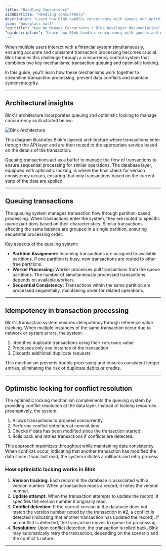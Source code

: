 ```yaml
---
title: "Handling Concurrency"
sidebarTitle: "Handling concurrency"
description: "Learn how Blnk handles concurrency with queues and optimistic locking."
icon: "hourglass-half"
"og:title": "How We Manage Concurrency • Blnk Developer Documentation"
"og:description": "Learn how Blnk handles concurrency with queues and optimistic locking."
---
```



When multiple users interact with a financial system simultaneously, ensuring accurate and consistent transaction processing becomes crucial. Blnk handles this challenge through a concurrency control system that combines two key mechanisms: transaction queuing and optimistic locking.

In this guide, you'll learn how these mechanisms work together to streamline transaction processing, prevent data conflicts and maintain system integrity.

---

## Architectural insights

Blnk's architecture incorporates queuing and optimistic locking to manage concurrency as illustrated below:

<Frame caption="Simplified overview of how Blnk manages concurrency">
    <img src="/images/queuing-transactions.png" alt="Blnk Architecture" />
</Frame>

This diagram illustrates Blnk's layered architecture where transactions enter through the API layer and are then routed to the appropriate service based on the details of the transaction. 

Queuing transactions act as a buffer to manage the flow of transactions to ensure sequential processing for similar operations. The database layer, equipped with optimistic locking, is where the final check for version consistency occurs, ensuring that only transactions based on the current state of the data are applied.

---

## Queuing transactions

The queuing system manages transaction flow through partition-based processing. When transactions enter the system, they are routed to specific queue partitions based on their characteristics. Similar transactions affecting the same balance are grouped in a single partition, ensuring sequential processing order.

Key aspects of the queuing system:

* **Partition Assignment:** Incoming transactions are assigned to available partitions. If one partition is busy, new transactions are routed to other free partitions.
* **Worker Processing:** Worker processes pull transactions from the queue partitions. The number of simultaneously processed transactions depends on available workers.
* **Sequential Consistency:** Transactions within the same partition are processed sequentially, maintaining order for related operations.

---

## Idempotency in transaction processing

Blnk's transaction system ensures idempotency through reference value tracking. When multiple instances of the same transaction occur due to network or system errors, the system:

1. Identifies duplicate transactions using their `reference` value
2. Processes only one instance of the transaction
3. Discards additional duplicate requests

This mechanism prevents double processing and ensures consistent ledger entries, eliminating the risk of duplicate debits or credits.

---

## Optimistic locking for conflict resolution

The optimistic locking mechanism complements the queuing system by providing conflict resolution at the data layer. Instead of locking resources preemptively, the system:

1. Allows transactions to proceed concurrently.
2. Performs conflict detection at commit time.
3. Checks if data has been modified since the transaction started.
4. Rolls back and retries transactions if conflicts are detected.

This approach maximizes throughput while maintaining data consistency. When conflicts occur, indicating that another transaction has modified the data since it was last read, the system initiates a rollback and retry process.

### How optimistic locking works in Blnk

1. **Version tracking:** Each record in the database is associated with a version number. When a transaction reads a record, it notes the version number.
2. **Update attempt:** When the transaction attempts to update the record, it specifies the version number it originally read.
3. **Conflict detection:** If the current version in the database does not match the version number noted by the transaction in #2, a conflict is detected (indicating that another transaction has updated the record). If no conflict is detected, the transaction moves to queue for processing.
4. **Resolution:** Upon conflict detection, the transaction is rolled back. Blnk may automatically retry the transaction, depending on the scenario and the conflict's nature.

---

<NeedHelp />